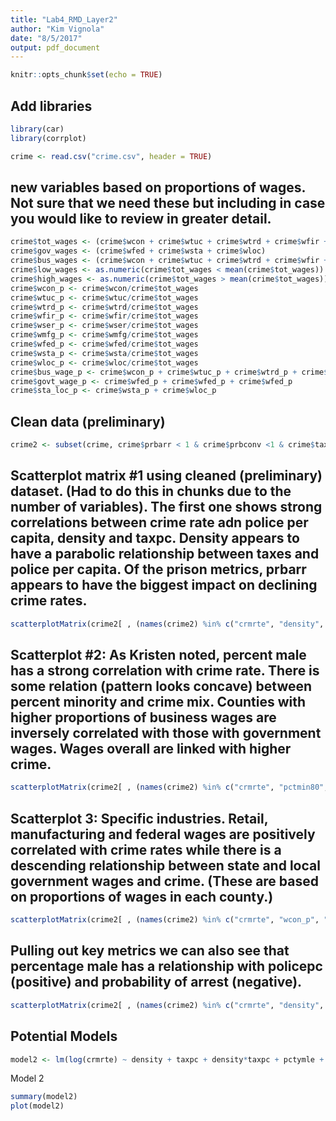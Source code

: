 ```yaml
---
title: "Lab4_RMD_Layer2"
author: "Kim Vignola"
date: "8/5/2017"
output: pdf_document
---
```


```r
knitr::opts_chunk$set(echo = TRUE)
```

## Add libraries
```r
library(car)
library(corrplot)
```

```r
crime <- read.csv("crime.csv", header = TRUE)
```

## new variables based on proportions of wages.  Not sure that we need these but including in case you would like to review in greater detail.
```r
crime$tot_wages <- (crime$wcon + crime$wtuc + crime$wtrd + crime$wfir + crime$wser + crime$wmfg + crime$wfed + crime$wsta + crime$wloc)
crime$gov_wages <- (crime$wfed + crime$wsta + crime$wloc)
crime$bus_wages <- (crime$wcon + crime$wtuc + crime$wtrd + crime$wfir + crime$wser + crime$wmfg)
crime$low_wages <- as.numeric(crime$tot_wages < mean(crime$tot_wages))
crime$high_wages <- as.numeric(crime$tot_wages > mean(crime$tot_wages))
crime$wcon_p <- crime$wcon/crime$tot_wages
crime$wtuc_p <- crime$wtuc/crime$tot_wages
crime$wtrd_p <- crime$wtrd/crime$tot_wages
crime$wfir_p <- crime$wfir/crime$tot_wages
crime$wser_p <- crime$wser/crime$tot_wages
crime$wmfg_p <- crime$wmfg/crime$tot_wages
crime$wfed_p <- crime$wfed/crime$tot_wages
crime$wsta_p <- crime$wsta/crime$tot_wages
crime$wloc_p <- crime$wloc/crime$tot_wages
crime$bus_wage_p <- crime$wcon_p + crime$wtuc_p + crime$wtrd_p + crime$wfir_p + crime$wser_p + crime$wmfg_p 
crime$govt_wage_p <- crime$wfed_p + crime$wfed_p + crime$wfed_p
crime$sta_loc_p <- crime$wsta_p + crime$wloc_p
```

## Clean data (preliminary)
```r
crime2 <- subset(crime, crime$prbarr < 1 & crime$prbconv <1 & crime$taxpc <100 & crime$pctymle < 20)
```

## Scatterplot matrix #1 using cleaned (preliminary) dataset. (Had to do this in chunks due to the number of variables).  The first one shows strong correlations between crime rate adn police per capita, density and taxpc.  Density appears to have a parabolic relationship between taxes and police per capita. Of the prison metrics, prbarr appears to have the biggest impact on declining crime rates.
```r
scatterplotMatrix(crime2[ , (names(crime2) %in% c("crmrte", "density", "prbarr", "prbconv", "prbpris", "avgsen", "polpc","taxpc"))])
```

\pagebreak

## Scatterplot #2: As Kristen noted, percent male has a strong correlation with crime rate. There is some relation (pattern looks concave) between percent minority and crime mix. Counties with higher proportions of business wages are inversely correlated with those with government wages. Wages overall are linked with higher crime.
```r
scatterplotMatrix(crime2[ , (names(crime2) %in% c("crmrte", "pctmin80", "mix", "pctymle", "bus_wage_p", "govt_wage_p"))])
```

\pagebreak

## Scatterplot 3: Specific industries.  Retail, manufacturing and federal wages are positively correlated with crime rates while there is a descending relationship between state and local government wages and crime. (These are based on proportions of wages in each county.)
```r
scatterplotMatrix(crime2[ , (names(crime2) %in% c("crmrte", "wcon_p", "wtuc_p", "wtrd_p", "wfir_p", "wser_p", "wmfg_p", "wfed_p", "wsta_p", "wloc_p"))])
```

\pagebreak

## Pulling out key metrics we can also see that percentage male has a relationship with policepc (positive) and probability of arrest (negative).
```r
scatterplotMatrix(crime2[ , (names(crime2) %in% c("crmrte", "density", "prbarr", "polpc","taxpc", "pctymle", "wfed_p", "wloc_p", "pctmin80", "mix"))])
```

\pagebreak

## Potential Models
```r
model2 <- lm(log(crmrte) ~ density + taxpc + density*taxpc + pctymle + wfed_p + prbarr, data = crime2)
```

Model 2
```r
summary(model2)
plot(model2)
```
